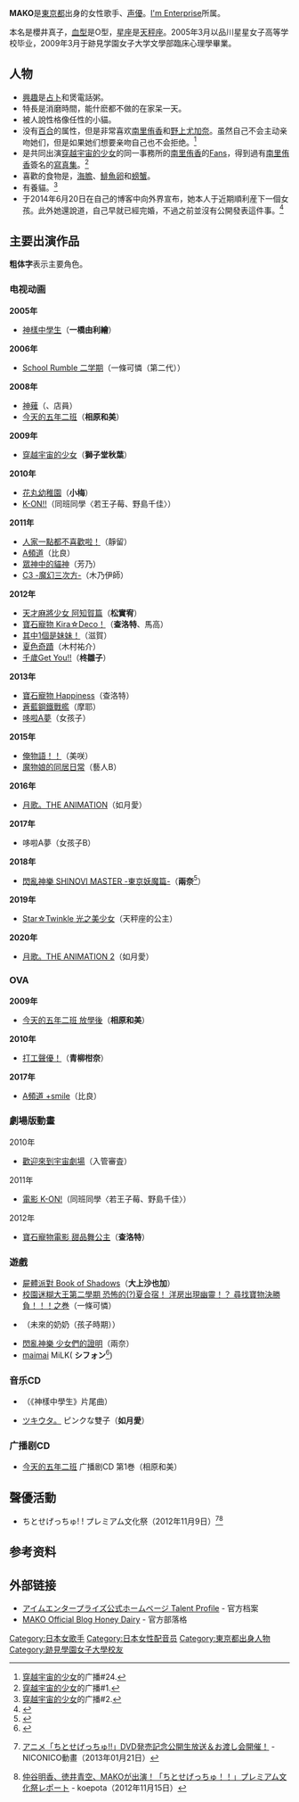 {{声優
| 姓名 = Mako
| 圖片 = 
| 尺寸 = 
| 替代 = 
| 簡介 = 
| 本名 = 櫻井真子
| 暱稱 = {{lang|ja|マコリータ、まこりーた姫、まこちん}}
| 出生地 = {{JPN}}[[東京都|東京都]]
| 死歿地 = 
| 生年 = 1986
| 生月 = 10
| 生日 = 7
| 歿年 = 
| 歿月 = 
| 歿日 = 
| 血型 = [[ABO式血液型|O型]]
| 所屬 = [[I'm_Enterprise|I'm Enterprise]]
| 配偶 = 
| 活躍年代 = 2005年 -
| 出道作 = 一橋由利繪（[[神樣中學生|神樣中學生]]）
| 代表作 = 相原和美（[[今天的五年二班|今天的五年二班]]）<br />獅子堂秋葉（[[穿越宇宙的少女|穿越宇宙的少女]]）
| 網站 = 
| 其他 = 
}}
'''MAKO'''{{BD|1986年|10月7日}}是[[東京都|東京都]]出身的女性歌手、[[声優|声優]]。[[I'm_Enterprise|I'm Enterprise]]所属。

本名是櫻井真子，[[血型|血型]]是O型，[[星座|星座]]是[[天秤座|天秤座]]。2005年3月以品川星星{{lang|ja|エトワール}}女子高等学校毕业，2009年3月于跡見学園女子大学文學部臨床心理學畢業。

== 人物 ==
* [[興趣|興趣]]是[[占卜|占卜]]和煲電話粥。
* 特長是消磨時間，能什麽都不做的在家呆一天。
* 被人說性格像任性的小貓。
* 没有[[百合_(同人)|百合]]的属性，但是非常喜欢[[南里侑香|南里侑香]]和[[野上尤加奈|野上尤加奈]]。虽然自己不会主动亲吻她们，但是如果她们想要亲吻自己也不会拒绝。<ref>[[穿越宇宙的少女|穿越宇宙的少女]]的广播#24.</ref>
* 是共同出演[[穿越宇宙的少女|穿越宇宙的少女]]的同一事務所的[[南里侑香|南里侑香]]的[[愛好者|Fans]]，得到過有[[南里侑香|南里侑香]]簽名的[[寫真集|寫真集]]。<ref>[[穿越宇宙的少女|穿越宇宙的少女]]的广播#1.</ref>
* 喜歡的食物是，[[海膽|海膽]]、[[太平洋鯡|鯡]][[魚卵|魚卵]]和[[螃蟹|螃蟹]]。
* 有養貓。<ref>[[穿越宇宙的少女|穿越宇宙的少女]]的广播#2.</ref>
* 于2014年6月20日在自己的博客中向外界宣布，她本人于近期順利産下一個女孩。此外她還說道，自己早就已經完婚，不過之前並沒有公開發表這件事。<ref>{{cite web |title=報告｜MAKOオフィシャルブログ はちみつにっき: |url=http://ameblo.jp/makochannano/entry-11881309670.html |deadurl=yes |archiveurl=https://web.archive.org/web/20140623132055/http://ameblo.jp/makochannano/entry-11881309670.html |archivedate=2014-06-23 |accessdate=2014-06-23 }}</ref>

== 主要出演作品 ==
'''粗体字'''表示主要角色。

=== 电视动画 ===
'''2005年'''
* [[神樣中學生|神樣中學生]]（'''一橋由利繪'''）
'''2006年'''
* [[校園迷糊大王|School Rumble 二学期]]（一條可憐（第二代））
'''2008年'''
* [[神薙|神薙]]（{{lang|ja|ロリッ子キューティー}}、店員）
* [[今天的五年二班|今天的五年二班]]（'''相原和美'''）
'''2009年'''
* [[穿越宇宙的少女|穿越宇宙的少女]]（'''獅子堂秋葉'''）
'''2010年'''
* [[花丸幼稚園|花丸幼稚園]]（'''小梅'''）
* [[K-ON!!|K-ON!!]]（同班同學〈若王子莓、野島千佳〉）
'''2011年'''
* [[人家一點都不喜歡啦！|人家一點都不喜歡啦！]]（靜留）
* [[A頻道|A頻道]]（比良）
* [[眾神中的貓神|眾神中的貓神]]（芳乃）
* [[C3_-魔幻三次方-|C3 -魔幻三次方-]]（木乃伊師）
'''2012年'''
* [[咲-Saki-|天才麻將少女 阿知賀篇]]（'''松實宥'''）
* [[寶石寵物_Kira☆Deco！|寶石寵物 Kira☆Deco！]]（'''查洛特'''、馬高）
* [[其中1個是妹妹！|其中1個是妹妹！]]（滋賀）
* [[夏色奇蹟|夏色奇蹟]]（木村祐介）
* [[千歲Get_You!!|千歲Get You!!]]（'''柊雛子'''）
'''2013年'''
* [[寶石寵物_Happiness|寶石寵物 Happiness]]（查洛特）
* [[蒼藍鋼鐵戰艦|蒼藍鋼鐵戰艦]]（摩耶）
* [[哆啦A夢|哆啦A夢]]（女孩子）
'''2015年'''
* [[俺物語！！|俺物語！！]]（美咲）
* [[魔物娘的同居日常|魔物娘的同居日常]]（藝人B）
'''2016年'''
* [[月歌。|月歌。THE ANIMATION]]（如月愛）
'''2017年'''
* 哆啦A夢（女孩子B）
'''2018年'''
* [[閃亂神樂_-少女們的真影-|閃亂神樂 SHINOVI MASTER -東京妖魔篇-]]（'''兩奈'''<ref>{{Cite web|url=http://senran2.tv/staff/|title=製作人員、聲優|publisher=電視動畫「閃亂神樂 SHINOVI MASTER -東京妖魔篇-」官方網站|accessdate=2018-08-03|archive-date=2018-10-09|archive-url=https://web.archive.org/web/20181009205949/http://senran2.tv/staff/|dead-url=no}}</ref>）
'''2019年'''
* [[Star☆Twinkle_光之美少女|Star☆Twinkle 光之美少女]]（天秤座的公主）
'''2020年'''
* [[月歌|月歌。THE ANIMATION 2]]（如月愛）

=== OVA ===
'''2009年'''
* [[今天的五年二班|今天的五年二班 放學後]]（'''相原和美'''）
'''2010年'''
* [[打工聲優！|打工聲優！]]（'''青柳柑奈'''）
'''2017年'''
* [[A頻道|A頻道 +smile]]（比良）<!--9月27日-->

=== 劇場版動畫 ===
;2010年
* [[歡迎來到宇宙劇場|歡迎來到宇宙劇場]]（入管審査）
;2011年
* [[K-ON!_(電影)|電影 K-ON!]]（同班同學〈若王子莓、野島千佳〉）
;2012年
* [[寶石寵物電影_甜品舞公主|寶石寵物電影 甜品舞公主]]（'''查洛特'''）

=== 遊戲 ===
* [[屍體派對|屍體派對 Book of Shadows]]（'''大上沙也加'''）
* [[校園迷糊大王|校園迷糊大王第二學期 恐怖的(?)夏合宿！ 洋房出現幽靈！？ 尋找寶物決勝負！！！之巻]]（一條可憐）
* {{link-ja|(PW)Project Witch|(PW)Project Witch|(PW)Project Witch}}（未來的奶奶（孩子時期））
* [[閃亂神樂_少女們的證明|閃亂神樂 少女們的證明]]（兩奈）
* [[maimai|maimai]] MiLK( '''シフォン'''<ref>{{Cite web|url=https://maimai.sega.jp/chara/|title=|accessdate=|author=|date=|publisher=|archive-url=https://web.archive.org/web/20171224214129/https://maimai.sega.jp/chara/|archive-date=2017-12-24|dead-url=yes}}</ref>)

=== 音乐CD ===
* {{lang|ja|アイスキャンディー}}（《神樣中學生》片尾曲）
* [[ツキウタ。|ツキウタ。]] ピンクな雙子（'''如月愛'''）
=== 广播剧CD ===
* [[今天的五年二班|今天的五年二班]] 广播剧CD 第1巻（相原和美）

== 聲優活動 ==
* ちとせげっちゅ! ! プレミアム文化祭（2012年11月9日）<ref>{{ja}}[http://blog.nicovideo.jp/niconews/ni037363.html  アニメ「ちとせげっちゅ!!」DVD発売記念公開生放送＆お渡し会開催！] {{Wayback|url=http://blog.nicovideo.jp/niconews/ni037363.html |date=20130405083004 }} - NICONICO動畫（2013年01月21日）</ref><ref>{{ja}}[http://www.koepota.jp/news/2012/11/15/0205.html  仲谷明香、徳井青空、MAKOが出演！「ちとせげっちゅ！！」プレミアム文化祭レポート] {{Wayback|url=http://www.koepota.jp/news/2012/11/15/0205.html |date=20130413010907 }} - koepota（2012年11月15日）</ref>

== 参考资料 ==
<references />

== 外部链接 ==
* [https://web.archive.org/web/20181207235415/http://www.imenterprise.jp/data.php?id=100 アイムエンタープライズ公式ホームページ Talent Profile] - 官方档案{{ja icon}}
* [https://web.archive.org/web/20131023103848/http://ameblo.jp/makochannano/ MAKO Official Blog Honey Dairy] - 官方部落格{{ja icon}}

{{SPACE CRAFT}}
{{I'm Enterprise|voicercate=1}}
{{Radio Dottoai}}

{{Authority control}}
[[Category:日本女歌手|Category:日本女歌手]]
[[Category:日本女性配音员|Category:日本女性配音员]]
[[Category:東京都出身人物|Category:東京都出身人物]]
[[Category:跡見學園女子大學校友|Category:跡見學園女子大學校友]]